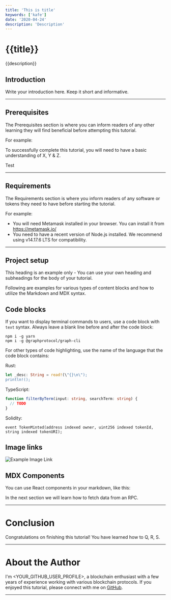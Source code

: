 ```yaml
---
title: 'This is title'
keywords: ['kafe']
date: '2020-04-24'
description: 'Description'
---
```


# {{title}}

{{description}}

## Introduction

Write your introduction here. Keep it short and informative.

---

## Prerequisites

The Prerequisites section is where you can inform readers of any other learning they will find beneficial before attempting this tutorial.

For example:

To successfully complete this tutorial, you will need to have a basic understanding of X, Y & Z.

Test

---

## Requirements

The Requirements section is where you inform readers of any software or tokens they need to have before starting the tutorial.

For example:

- You will need Metamask installed in your browser. You can install it from <https://metamask.io/>
- You need to have a recent version of Node.js installed. We recommend using v14.17.6 LTS for compatibility.

---

## Project setup

This heading is an example only - You can use your own heading and subheadings for the body of your tutorial.

Following are examples for various types of content blocks and how to utilize the Markdown and MDX syntax.

## Code blocks

If you want to display terminal commands to users, use a code block with `text` syntax.
Always leave a blank line before and after the code block:

```text
npm i -g yarn
npm i -g @graphprotocol/graph-cli
```

For other types of code highlighting, use the name of the language that the code block contains:

Rust:

```rust
let _desc: String = read!(\"{}\n\");
println!();
```

TypeScript:

```typescript
function filterByTerm(input: string, searchTerm: string) {
  // TODO
}
```

Solidity:

```solidity
event TokenMinted(address indexed owner, uint256 indexed tokenId, string indexed tokenURI);
```

## Image links

![Example Image Link](https://github.com/figment-networks/learn-tutorials/raw/master/assets/graph_playground.png)

## MDX Components

You can use React components in your markdown, like this:

<Hint type="info">
  In the next section we will learn how to fetch data from an RPC.
</Hint>

---

# Conclusion

Congratulations on finishing this tutorial! You have learned how to Q, R, S.

---

# About the Author

I'm <YOUR_GITHUB_USER_PROFILE>, a blockchain enthusiast with a few years of experience working with various blockchain protocols.
If you enjoyed this tutorial, please connect with me on [GitHub](https://github.com/<YOUR_GITHUB_USER_PROFILE>).

---
